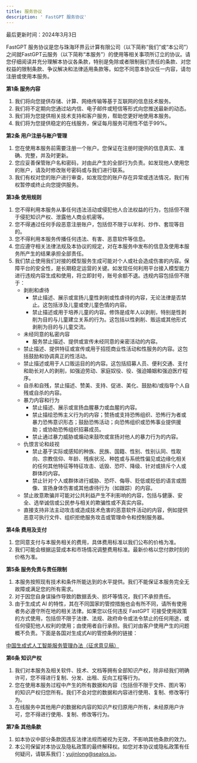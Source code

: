 ```yaml
---
title: 服务协议
description: ' FastGPT 服务协议'
---
```


最后更新时间：2024年3月3日

FastGPT 服务协议是您与珠海环界云计算有限公司（以下简称“我们”或“本公司”）之间就FastGPT云服务（以下简称“本服务”）的使用等相关事项所订立的协议。请您仔细阅读并充分理解本协议各条款，特别是免除或者限制我们责任的条款、对您权益的限制条款、争议解决和法律适用条款等。如您不同意本协议任一内容，请勿注册或使用本服务。

**第1条 服务内容**

1. 我们将向您提供存储、计算、网络传输等基于互联网的信息技术服务。
2. 我们将不定期向您通过站内信、电子邮件或短信等形式向您推送最新的动态。
3. 我们将为您提供相关技术支持和客户服务，帮助您更好地使用本服务。
4. 我们将为您提供稳定的在线服务，保证每月服务可用性不低于99%。

**第2条 用户注册与账户管理**

1. 您在使用本服务前需要注册一个账户。您保证在注册时提供的信息真实、准确、完整，并及时更新。
2. 您应妥善保管账户名和密码，对由此产生的全部行为负责。如发现他人使用您的账户，请及时修改账号密码或与我们进行联系。
3. 我们有权对您的账户进行审查，如发现您的账户存在异常或违法情况，我们有权暂停或终止向您提供服务。

**第3条 使用规则**

1. 您不得利用本服务从事任何违法活动或侵犯他人合法权益的行为，包括但不限于侵犯知识产权、泄露他人商业机密等。
2. 您不得通过任何手段恶意注册账户，包括但不限于以牟利、炒作、套现等目的。
3. 您不得利用本服务传播任何违法、有害、恶意软件等信息。
4. 您应遵守相关法律法规及本协议的规定，对在本服务中发布的信息及使用本服务所产生的结果承担全部责任。
5. 我们禁止使用我们对接的模型服务生成可能对个人或社会造成伤害的内容。保障平台的安全性，是长期稳定运营的关键。如发现任何利用平台接入模型能力进行违规内容生成和使用，将立即封号，账号余额不退。违规内容包括但不限于：
   - 剥削和虐待
     - 禁止描述、展示或宣扬儿童性剥削或性虐待的内容，无论法律是否禁止。这包括涉及儿童或使儿童色情的内容。
     - 禁止描述或用于培养儿童的内容。修饰是成年人以剥削，特别是性剥削为目的与儿童建立关系的行为。这包括以性剥削、贩运或其他形式剥削为目的与儿童交流。
   - 未经同意的私密内容
     - 服务禁止描述、提供或宣传未经同意的亲密活动的内容。
   - 禁止描述、提供特征或宣传或用于招揽商业性活动和性服务的内容。这包括鼓励和协调真正的性活动。
   - 禁止描述或用于人口贩运目的的内容。这包括招募人员、便利交通、支付和助长对人的剥削，如强迫劳动、家庭奴役、役、强迫婚姻和强迫医疗程序。
   - 自杀和自残，禁止描述、赞美、支持、促进、美化、鼓励和/或指导个人自残或自杀的内容。
   - 暴力内容和行为
     - 禁止描述、展示或宣扬血腥暴力或血腥的内容。
     - 禁止描绘恐怖主义行为的内容；赞扬或支持恐怖组织、恐怖行为者或暴力恐怖意识形态；鼓励恐怖活动；向恐怖组织或恐怖事业提供援助；或协助恐怖组织招募成员。
     - 禁止通过暴力威胁或煽动来鼓吹或宣扬对他人的暴力行为的内容。
   - 仇恨言论和歧视
     - 禁止基于实际或感知的种族、民族、国籍、性别、性别认同、性取向、宗教信仰、年龄、残疾状况、种姓或与系统性偏见或边缘化相关的任何其他特征等特征攻击、诋毁、恐吓、降级、针对或排斥个人或群体的内容。
     - 禁止针对个人或群体进行威胁、恐吓、侮辱、贬低或贬低的语言或图像、宣扬身体伤害或其他虐待行为（如跟踪）的内容。
   - 禁止故意欺骗并可能对公共利益产生不利影响的内容，包括与健康、安全、选举诚信或公民参与相关的欺骗性或不真实内容。
   - 直接支持非法主动攻击或造成技术危害的恶意软件活动的内容，例如提供恶意可执行文件、组织拒绝服务攻击或管理命令和控制服务器。

**第4条 费用及支付**

1. 您同意支付与本服务相关的费用，具体费用标准以我们公布的价格为准。
2. 我们可能会根据运营成本和市场情况调整费用标准。最新价格以您付款时刻的价格为准。

**第5条 服务免责与责任限制**

1. 本服务按照现有技术和条件所能达到的水平提供。我们不能保证本服务完全无故障或满足您的所有需求。
2. 对于因您自身误操作导致的数据丢失、损坏等情况，我们不承担责任。
3. 由于生成式 AI 的特性，其在不同国家的管控措施也会有所不同，请所有使用者务必遵守所在地的相关法律。如果您以任何违反 FastGPT 可接受使用政策的方式使用，包括但不限于法律、法规、政府命令或法令禁止的任何用途，或任何侵犯他人权利的使用；由使用者自行承担。我们对由客户使用产生的问题概不负责。下面是各国对生成式AI的管控条例的链接：

[中国生成式人工智能服务管理办法（征求意见稿）](http://www.cac.gov.cn/2023-04/11/c_1682854275475410.htm)

**第6条 知识产权**

1. 我们对本服务及相关软件、技术、文档等拥有全部知识产权，除非经我们明确许可，您不得进行复制、分发、出租、反向工程等行为。
2. 您在使用本服务过程中产生的所有数据和内容（包括但不限于文件、图片等）的知识产权归您所有。我们不会对您的数据和内容进行使用、复制、修改等行为。
3. 在线服务中其他用户的数据和内容的知识产权归原用户所有，未经原用户许可，您不得进行使用、复制、修改等行为。

**第7条 其他条款**

1. 如本协议中部分条款因违反法律法规而被视为无效，不影响其他条款的效力。
2. 本公司保留对本协议及隐私政策的最终解释权。如您对本协议或隐私政策有任何疑问，请联系我们：yujinlong@sealos.io。
